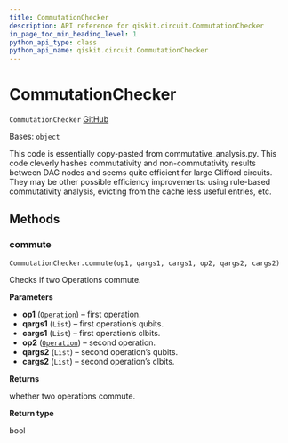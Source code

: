```yaml
---
title: CommutationChecker
description: API reference for qiskit.circuit.CommutationChecker
in_page_toc_min_heading_level: 1
python_api_type: class
python_api_name: qiskit.circuit.CommutationChecker
---
```


# CommutationChecker

<span id="qiskit.circuit.CommutationChecker" />

`CommutationChecker` [GitHub](https://github.com/qiskit/qiskit/tree/stable/0.22/qiskit/circuit/commutation_checker.py "view source code")

Bases: `object`

This code is essentially copy-pasted from commutative\_analysis.py. This code cleverly hashes commutativity and non-commutativity results between DAG nodes and seems quite efficient for large Clifford circuits. They may be other possible efficiency improvements: using rule-based commutativity analysis, evicting from the cache less useful entries, etc.

## Methods

### commute

<span id="qiskit.circuit.CommutationChecker.commute" />

`CommutationChecker.commute(op1, qargs1, cargs1, op2, qargs2, cargs2)`

Checks if two Operations commute.

**Parameters**

*   **op1** ([`Operation`](qiskit.circuit.Operation "qiskit.circuit.operation.Operation")) – first operation.
*   **qargs1** (`List`) – first operation’s qubits.
*   **cargs1** (`List`) – first operation’s clbits.
*   **op2** ([`Operation`](qiskit.circuit.Operation "qiskit.circuit.operation.Operation")) – second operation.
*   **qargs2** (`List`) – second operation’s qubits.
*   **cargs2** (`List`) – second operation’s clbits.

**Returns**

whether two operations commute.

**Return type**

bool


